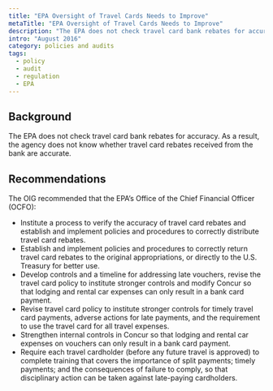 ```yaml
---
title: "EPA Oversight of Travel Cards Needs to Improve"
metaTitle: "EPA Oversight of Travel Cards Needs to Improve"
description: "The EPA does not check travel card bank rebates for accuracy. As a result, the agency does not know whether travel card rebates received from the bank are accurate."
intro: "August 2016"
category: policies and audits
tags:
  - policy
  - audit
  - regulation
  - EPA
---
```



<LinkButton link="https://www.epa.gov/office-inspector-general/report-epa-oversight-travel-cards-needs-improve" text="View full audit"  />

## Background

The EPA does not check travel card bank rebates for accuracy. As a result, the agency does not know whether travel card rebates received from the bank are accurate.

## Recommendations

The OIG recommended that the EPA’s Office of the Chief Financial Officer (OCFO):

- Institute a process to verify the accuracy of travel card rebates and establish and implement policies and procedures to correctly distribute travel card rebates. 
- Establish and implement policies and procedures to correctly return travel card rebates to the original appropriations, or directly to the U.S. Treasury for better use.
- Develop controls and a timeline for addressing late vouchers, revise the travel card policy to institute stronger controls and modify Concur so that lodging and rental car expenses can only result in a bank card payment. 
- Revise travel card policy to institute stronger controls for timely travel card payments, adverse actions for late payments, and the requirement to use the travel card for all travel expenses.
- Strengthen internal controls in Concur so that lodging and rental car expenses on vouchers can only result in a bank card payment.
- Require each travel cardholder (before any future travel is approved) to complete training that covers the importance of split payments; timely payments; and the consequences of failure to comply, so that disciplinary action can be taken against late-paying cardholders.
